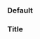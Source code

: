 
<Meta title="Components|Text" component={Text} />

### Default

<Preview>
  <Story name="Default">
    <Text text="text" />
  </Story>
</Preview>

### Title

<Preview>
  <Story name="Title">
    <div className="underline">
      <Text text="text" props={[
        {name: 'margin', value: '0'},
        {name: 'padding', value: '0'},
        {name: 'position', value: 'relative'},
        {name: 'z-index', value: '2'},
        {name: 'color', value: '#fff'},
        {name: 'font-family', value: 'Trebuchet MS'},
        {name: 'font-size', value: '24px'},
        {name: 'font-weight', value: 'bold'},
        {name: 'font-style', value: 'oblique'}
      ]}/>
    </div>
  </Story>
</Preview>

<Props of={Text} />
